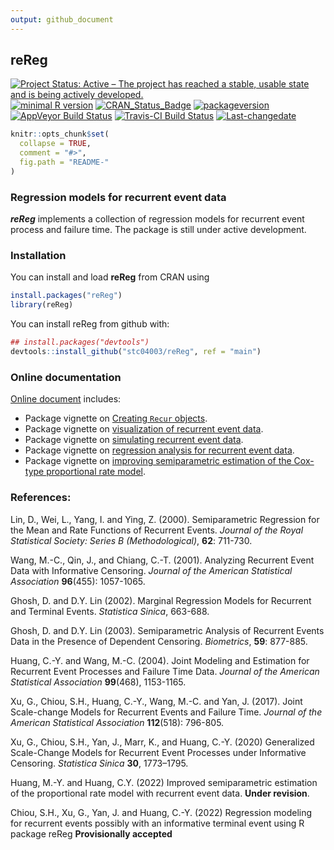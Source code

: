 ```yaml
---
output: github_document
---
```


## **reReg**

[![Project Status: Active – The project has reached a stable, usable state and is being actively developed.](https://www.repostatus.org/badges/latest/active.svg)](https://www.repostatus.org/#active)
[![minimal R version](https://img.shields.io/badge/R%3E%3D-3.4.0-6666ff.svg)](https://cran.r-project.org/)
[![CRAN_Status_Badge](https://www.r-pkg.org/badges/version/reReg)](https://cran.r-project.org/package=reReg)
[![packageversion](https://img.shields.io/badge/Package%20version-1.4.4-orange.svg?style=flat-square)](commits/master)
[![AppVeyor Build Status](https://ci.appveyor.com/api/projects/status/github/stc04003/reReg?branch=master&svg=true)](https://ci.appveyor.com/project/stc04003/reReg)
[![Travis-CI Build Status](https://travis-ci.org/stc04003/reReg.svg?branch=master)](https://travis-ci.org/stc04003/reReg)
[![Last-changedate](https://img.shields.io/badge/last%20change-`r gsub('-', '--', Sys.Date())`-yellowgreen.svg)](/commits/master)
<!-- [![Build Status](https://travis-ci.org/user/pkg.svg?branch=master)](https://travis-ci.org/user/pkg) -->
<!-- README.md is generated from README.Rmd. Please edit that file -->

```r
knitr::opts_chunk$set(
  collapse = TRUE,
  comment = "#>",
  fig.path = "README-"
)
```

### Regression models for recurrent event data
***reReg*** implements a collection of regression models for recurrent event process and failure time.
The package is still under active development.

### Installation

You can install and load **reReg** from CRAN using

```r
install.packages("reReg")
library(reReg)
```

You can install reReg from github with:

```r
## install.packages("devtools")
devtools::install_github("stc04003/reReg", ref = "main")
```

### Online documentation 
[Online document](https://www.sychiou.com/reReg/index.html) includes:

* Package vignette on [Creating `Recur` objects](https://www.sychiou.com/reReg/articles/reReg-Recur.html).
* Package vignette on [visualization of recurrent event data](https://www.sychiou.com/reReg/articles/reReg-plot.html).
* Package vignette on [simulating recurrent event data](https://www.sychiou.com/reReg/articles/reReg-sims.html).
* Package vignette on [regression analysis for recurrent event data](https://www.sychiou.com/reReg/articles/reReg-reg.html).
* Package vignette on [improving semiparametric estimation of the Cox-type proportional rate model](https://www.sychiou.com/reReg/articles/reReg-cppl.html).


### References:

   Lin, D., Wei, L., Yang, I. and Ying, Z. (2000). Semiparametric
   Regression for the Mean and Rate Functions of Recurrent Events.
   *Journal of the Royal Statistical Society: Series B
   (Methodological)*, **62**: 711-730.

   Wang, M.-C., Qin, J., and Chiang, C.-T. (2001). Analyzing Recurrent
   Event Data with Informative Censoring. *Journal of the American
   Statistical Association* **96**(455): 1057-1065.

   Ghosh, D. and D.Y. Lin (2002). Marginal Regression Models for Recurrent and Terminal Events. 
  *Statistica Sinica*, 663-688.
  
   Ghosh, D. and D.Y. Lin (2003). Semiparametric Analysis of
   Recurrent Events Data in the Presence of Dependent Censoring.
   *Biometrics*, **59**: 877-885.

   Huang, C.-Y. and Wang, M.-C. (2004). Joint Modeling and Estimation
   for Recurrent Event Processes and Failure Time Data. *Journal of
   the American Statistical Association* **99**(468), 1153-1165.

   Xu, G., Chiou, S.H., Huang, C.-Y., Wang, M.-C. and Yan, J. (2017).
   Joint Scale-change Models for Recurrent Events and Failure Time.
   *Journal of the American Statistical Association* **112**(518):
   796-805.

   Xu, G., Chiou, S.H., Yan, J., Marr, K., and Huang, C.-Y. (2020)
   Generalized Scale-Change Models for Recurrent Event Processes under Informative Censoring. 
   *Statistica Sinica* **30**, 1773--1795.
  
   Huang, M.-Y. and Huang, C.Y. (2022)
   Improved semiparametric estimation of the proportional rate model with recurrent event data. 
   **Under revision**.
   
   Chiou, S.H., Xu, G., Yan, J. and Huang, C.-Y. (2022)
   Regression modeling for recurrent events possibly with an informative terminal event using R package reReg
   **Provisionally accepted**